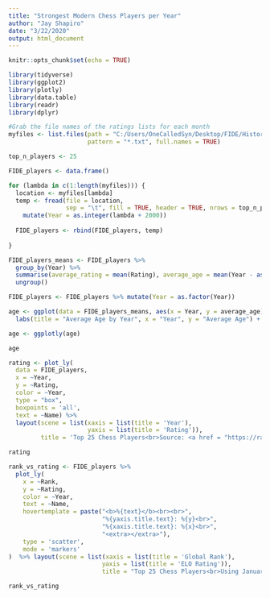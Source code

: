 ---
title: "Strongest Modern Chess Players per Year"
author: "Jay Shapiro"
date: "3/22/2020"
output: html_document
---

```{r setup, include=FALSE}
knitr::opts_chunk$set(echo = TRUE)
```

```{r echo=FALSE, message=FALSE, warning=FALSE}
library(tidyverse)
library(ggplot2)
library(plotly)
library(data.table)
library(readr)
library(dplyr)

#Grab the file names of the ratings lists for each month
myfiles <- list.files(path = "C:/Users/OneCalledSyn/Desktop/FIDE/Historical_Ratings/January", 
                      pattern = "*.txt", full.names = TRUE)

top_n_players <- 25

FIDE_players <- data.frame()

for (lambda in c(1:length(myfiles))) {
  location <- myfiles[lambda]
  temp <- fread(file = location, 
                sep = "\t", fill = TRUE, header = TRUE, nrows = top_n_players) %>%
    mutate(Year = as.integer(lambda + 2000))
  
  FIDE_players <- rbind(FIDE_players, temp)
  
}

FIDE_players_means <- FIDE_players %>%
  group_by(Year) %>%
  summarise(average_rating = mean(Rating), average_age = mean(Year - as.integer(`B-Year`)), average_games = mean(Games)) %>%
  ungroup()

FIDE_players <- FIDE_players %>% mutate(Year = as.factor(Year))

age <- ggplot(data = FIDE_players_means, aes(x = Year, y = average_age)) + geom_point() + geom_line(color = "red") + 
  labs(title = "Average Age by Year", x = "Year", y = "Average Age") + theme_dark()

age <- ggplotly(age)

age

rating <- plot_ly(
  data = FIDE_players,
  x = ~Year,
  y = ~Rating,
  color = ~Year,
  type = "box",
  boxpoints = 'all',
  text = ~Name) %>%
  layout(scene = list(xaxis = list(title = 'Year'),
                      yaxis = list(title = 'Rating')),
         title = 'Top 25 Chess Players<br>Source: <a href = "https://ratings.fide.com/toplist.phtml">FIDE January Rating Lists</a>')

rating

rank_vs_rating <- FIDE_players %>%
  plot_ly(
    x = ~Rank,
    y = ~Rating,
    color = ~Year,
    text = ~Name,
    hovertemplate = paste("<b>%{text}</b><br><br>",
                          "%{yaxis.title.text}: %{y}<br>",
                          "%{xaxis.title.text}: %{x}<br>",
                          "<extra></extra>"),
    type = 'scatter',
    mode = 'markers'
)  %>% layout(scene = list(xaxis = list(title = 'Global Rank'),
                          yaxis = list(title = 'ELO Rating')),
                          title = "Top 25 Chess Players<br>Using January Rating Lists")

rank_vs_rating

```
